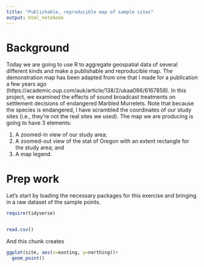 ```yaml
---
title: "Publishable, reproducible map of sample sites"
output: html_notebook
---
```


# Background

Today we are going to use R to aggregate geospatial data of several different kinds and make a publishable and reproducible map. The demonstration map has been adapted from one that I made for a publication a few years ago (https://academic.oup.com/auk/article/138/2/ukaa086/6167858). In this project, we examined the effects of sound broadcast treatments on settlement decisions of endangered Marbled Murrelets. Note that because the species is endangered, I have scrambled the coordinates of our study sites (i.e., they're not the real sites we used). The map we are producing is going to have 3 elements:

1. A zoomed-in view of our study area;
2. A zoomed-out view of the stat of Oregon with an extent rectangle for the study area; and
3. A map legend.

# Prep work

Let's start by loading the necessary packages for this exercise and bringing in a raw dataset of the sample points.
```r
require(tidyverse)


read.csv()
```

And this chunk creates
```r



ggplot(site, aes(x=easting, y=northing))+
  geom_point()
```

